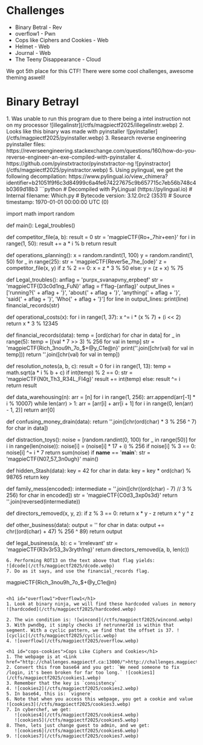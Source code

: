 
# Challenges
- <Link href="#binary-betrayl">Binary Betral - Rev</Link>
- <Link href="#overflow1">overflow1 - Pwn</Link>
- <Link href="#cops-cookies">Cops like Ciphers and Cookies - Web</Link>
- <Link href="#binary-betrayl">Helmet - Web</Link>
- <Link href="#binary-betrayl">Journal - Web</Link>
- <Link href="#binary-betrayl">The Teeny Disappearance - Cloud</Link>

We got 5th place for this CTF! There were some cool challenges, awesome theming aswell!

<h1 id="binary-betrayl">Binary Betrayl</h1>
1. Was unable to run this program due to there being a intel instruction not on my processor
![illegalinstr](/ctfs/magpiectf2025/illegelinstr.webp)
2. Looks like this binary was made with pyinstaller
![pyinstaller](/ctfs/magpiectf2025/pyinstaller.webp)
3. Research reverse engineering pyinstaller files: <Link href="https://reverseengineering.stackexchange.com/questions/160/how-do-you-reverse-engineer-an-exe-compiled-with-pyinstaller/">https://reverseengineering.stackexchange.com/questions/160/how-do-you-reverse-engineer-an-exe-compiled-with-pyinstaller</Link>
4. <Link href="https://github.com/pyinstxtractor/pyinstxtractor-ng">https://github.com/pyinstxtractor/pyinstxtractor-ng</Link>
![pyinstractor](/ctfs/magpiectf2025/pyinstractor.webp)
5. Using pylingual, we get the following decompilation: <Link href="https://www.pylingual.io/view_chimera?identifier=b21051f9f6c3d84999c6a4fe674227675c9b657715c7eb56b748c4b0369d18b3">https://www.pylingual.io/view_chimera?identifier=b21051f9f6c3d84999c6a4fe674227675c9b657715c7eb56b748c4b0369d18b3</Link>
```python
# Decompiled with PyLingual (https://pylingual.io)
# Internal filename: Which.py
# Bytecode version: 3.12.0rc2 (3531)
# Source timestamp: 1970-01-01 00:00:00 UTC (0)

import math
import random

def main():
    Legal_troubles()

def competitor_file(a, b):
    result = 0
    str = 'magpieCTF{Ro+_7hir+een}'
    for i in range(1, 50):
        result += a * i % b
    return result

def operations_planning():
    x = random.randint(1, 100)
    y = random.randint(1, 50)
    for _ in range(25):
        str = 'magpieCTF{Rever5e_7he_[ode}'
        z = competitor_file(x, y)
        if z % 2 == 0:
            x = z * 3 % 50
        else:
            y = (z + x) % 75

def Legal_troubles():
    anflag = 'purpx_svanapvny_erpbeqf'
    str = 'magpieCTF{D3c0d1ng_FuN}'
    aflag = f'flag-{anflag}'
    output_lines = ['running?{' + aflag + '}', 'about{' + aflag + '}', 'anything{' + aflag + '}', 'said{' + aflag + '}', 'Who{' + aflag + '}']
    for line in output_lines:
        print(line)
    financial_records(str)

def operational_costs(x):
    for i in range(1, 37):
        x ^= i * (x % 7) + (i << 2)
    return x * 3 % 12345

def financial_records(data):
    temp = [ord(char) for char in data]
    for _ in range(5):
        temp = [(val * 7 >> 3) % 256 for val in temp]
    str = 'magpieCTF{Rich_3nou9h_7o_$+@y_C1e@n}'
    print(''.join([chr(val) for val in temp]))
    return ''.join([chr(val) for val in temp])

def resolution_notes(a, b, c):
    result = 0
    for i in range(1, 13):
        temp = math.sqrt(a * i % b + c)
        if int(temp) % 2 == 0:
            str = 'magpieCTF{N0t_Th3_R34L_Fl4g}'
            result += int(temp)
        else:
            result ^= i
    return result

def data_warehousing(n):
    arr = [n]
    for i in range(1, 256):
        arr.append(arr[-1] * i % 10007)
    while len(arr) > 1:
        arr = [arr[i] + arr[i + 1] for i in range(0, len(arr) - 1, 2)]
    return arr[0]

def confusing_money_drain(data):
    return ''.join([chr(ord(char) * 3 % 256 ^ 7) for char in data])

def distraction_toys():
    noise = [random.randint(0, 100) for _ in range(50)]
    for i in range(len(noise)):
        noise[i] = (noise[i] * 17 + i) % 256
        if noise[i] % 3 == 0:
            noise[i] ^= i * 7
    return sum(noise)
if __name__ == '__main__':
    str = 'magpieCTF{N07_57_3n0ugh}'
    main()

def hidden_Stash(data):
    key = 42
    for char in data:
        key = key * ord(char) % 98765
    return key

def family_mess(encoded):
    intermediate = ''.join([chr((ord(char) - 7) // 3 % 256) for char in encoded])
    str = 'magpieCTF{C0d3_3xp0s3d}'
    return ''.join(reversed(intermediate))

def directors_removed(x, y, z):
    if z % 3 == 0:
        return x * y - z
    return x ^ y ^ z

def other_business(data):
    output = ''
    for char in data:
        output += chr((ord(char) + 47) % 256 ^ 89)
    return output

def legal_business(a, b):
    c = 'irrelevant'
    str = 'magpieCTF{R3v3r53_3v3ryth1ng}'
    return directors_removed(a, b, len(c))
```
6. Performing ROT13 on the text above that flag yields:
![dcode](/ctfs/magpiectf2025/dcode.webp)
7. Do as it says, and use the financial_records flag.
```
magpieCTF{Rich_3nou9h_7o_$+@y_C1e@n}
```

<h1 id="overflow1">Overflow1</h1>
1. Look at binary ninja, we will find these hardcoded values in memory ![hardcoded](/ctfs/magpiectf2025/hardcoded.webp)

2. The win condition is: ![wincond](/ctfs/magpiectf2025/wincond.webp)
3. With pwndbg, it simply checks if netrunner2d is within that segment. With a cyclic pattern, we find that the offset is 37. ![cyclic](/ctfs/magpiectf2025/cyclic.webp)
4. ![overflow](/ctfs/magpiectf2025/overflow.webp)

<h1 id="cops-cookies">Cops Like Ciphers and Cookies</h1>
1. The webpage is at <Link href="http://challenges.magpiectf.ca:13000/">http://challenges.magpiectf.ca:13000/</Link>
2. Convert this from base64 and you get: `We need someone to fix /login, it's been broken for far too long.` ![cookies1](/ctfs/magpiectf2025/cookies1.webp)
3. Remember that the key is `consistency`
4. ![cookies2](/ctfs/magpiectf2025/cookies2.webp)
5. In base64, this is: `vignere`
6. Note that when you access this webpage, you get a cookie and value ![cookies3](/ctfs/magpiectf2025/cookies3.webp)
7. In cyberchef, we get:
   ![cookies4](/ctfs/magpiectf2025/cookies4.webp)
   ![cookies5](/ctfs/magpiectf2025/cookies5.webp)
8. Then, lets just change guest to admin, and we get:
   ![cookies6](/ctfs/magpiectf2025/cookies6.webp)
9. ![cookies7](/ctfs/magpiectf2025/cookies7.webp)
